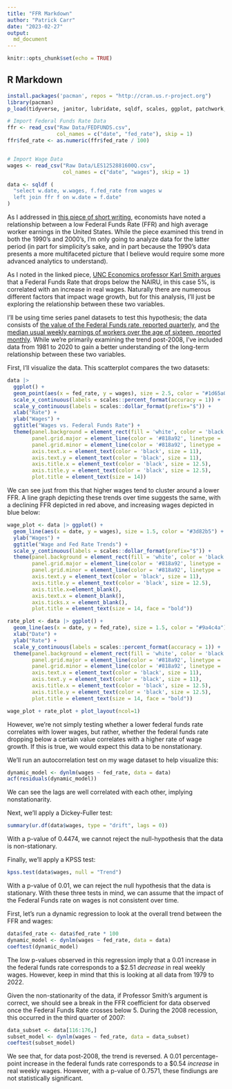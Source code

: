 ```yaml
---
title: "FFR Markdown"
author: "Patrick Carr"
date: "2023-02-27"
output:
  md_document
---
```


```r
knitr::opts_chunk$set(echo = TRUE)
```

## R Markdown

```r
install.packages('pacman', repos = "http://cran.us.r-project.org")
library(pacman)
p_load(tidyverse, janitor, lubridate, sqldf, scales, ggplot, patchwork, dynlm, urca, tseries, lmtest, xts)
```

```r
# Import Federal Funds Rate Data
ffr <- read_csv("Raw Data/FEDFUNDS.csv",
                col_names = c("date", "fed_rate"), skip = 1)
ffr$fed_rate <- as.numeric(ffr$fed_rate / 100)


# Import Wage Data
wages <- read_csv("Raw Data/LES1252881600Q.csv",
                  col_names = c("date", "wages"), skip = 1)

data <- sqldf (
  "select w.date, w.wages, f.fed_rate from wages w
  left join ffr f on w.date = f.date"
)

```

As I addressed in [this piece of short writing](https://www.blogger.com/blog/post/edit/7082565423545917807/6331764398954459332), economists have noted a
relationship between a low Federal Funds Rate (FFR) and high average worker earnings in the United States. While the piece examined this
trend in both the 1990’s and 2000’s, I’m only going to analyze data for the latter period (in part for simplicity’s sake, and in part because the 1990’s data presents a more multifaceted picture that I believe would require some more advanced analytics to understand).

As I noted in the linked piece, [UNC Economics professor Karl Smith argues](https://www.bloomberg.com/opinion/articles/2019-05-02/u-s-worker-productivity-is-up-and-the-fed-should-pay-attention) that a Federal Funds Rate that drops below the NAIRU, in this case 5%, is correlated with an increase in real wages. Naturally there are numerous different factors that impact wage growth, but for this analysis, I'll just be exploring the relationship between these two variables.

I’ll be using time series panel datasets to test this hypothesis; the data consists of [the value of the Federal Funds rate, reported quarterly](https://fred.stlouisfed.org/series/FEDFUNDS), and [the median usual weekly earnings of workers over the age of sixteen, reported monthly](https://fred.stlouisfed.org/series/LES1252881600Q). While we’re primarily examining the trend post-2008, I’ve included data from 1981 to 2020 to gain a better understanding of the long-term relationship between these two variables.

First, I’ll visualize the data. This scatterplot compares the two datasets:


```r
data |> 
  ggplot() +
  geom_point(aes(x = fed_rate, y = wages), size = 2.5, color = "#1d65a0") +
  scale_x_continuous(labels = scales::percent_format(accuracy = 1)) +
  scale_y_continuous(labels = scales::dollar_format(prefix="$")) +
  xlab("Rate") + 
  ylab("Wages") +
  ggtitle("Wages vs. Federal Funds Rate") +
  theme(panel.background = element_rect(fill = 'white', color = 'black'),
        panel.grid.major = element_line(color = '#818a92', linetype = 'dotted'),
        panel.grid.minor = element_line(color = '#818a92', linetype = 'dotted'),
        axis.text.x = element_text(color = 'black', size = 11),
        axis.text.y = element_text(color = 'black', size = 11),
        axis.title.x = element_text(color = 'black', size = 12.5),
        axis.title.y = element_text(color = 'black', size = 12.5),
        plot.title = element_text(size = 14))
```

We can see just from this that higher wages tend to cluster around a lower FFR. A line graph depicting these trends over time suggests the same, with a declining FFR depicted in red above, and increasing wages depicted in blue below:

```r
wage_plot <- data |> ggplot() +
  geom_line(aes(x = date, y = wages), size = 1.5, color = "#3d82b5") +
  ylab("Wages") +
  ggtitle("Wage and Fed Rate Trends") +
  scale_y_continuous(labels = scales::dollar_format(prefix="$")) +
  theme(panel.background = element_rect(fill = 'white', color = 'black'),
        panel.grid.major = element_line(color = '#818a92', linetype = 'dotted'),
        panel.grid.minor = element_line(color = '#818a92', linetype = 'dotted'),
        axis.text.y = element_text(color = 'black', size = 11),
        axis.title.y = element_text(color = 'black', size = 12.5),
        axis.title.x=element_blank(),
        axis.text.x = element_blank(),
        axis.ticks.x = element_blank(),
        plot.title = element_text(size = 14, face = "bold"))

rate_plot <- data |> ggplot() +
  geom_line(aes(x = date, y = fed_rate), size = 1.5, color = "#9a4c4a") +
  xlab("Date") +
  ylab("Rate") +
  scale_y_continuous(labels = scales::percent_format(accuracy = 1)) +
  theme(panel.background = element_rect(fill = 'white', color = 'black'),
        panel.grid.major = element_line(color = '#818a92', linetype = 'dotted'),
        panel.grid.minor = element_line(color = '#818a92', linetype = 'dotted'),
        axis.text.x = element_text(color = 'black', size = 11),
        axis.text.y = element_text(color = 'black', size = 11),
        axis.title.x = element_text(color = 'black', size = 12.5),
        axis.title.y = element_text(color = 'black', size = 12.5),
        plot.title = element_text(size = 14, face = "bold"))

wage_plot + rate_plot + plot_layout(ncol=1)
```

However, we’re not simply testing whether a lower federal funds rate correlates with lower wages, but rather, whether the federal funds rate dropping below a certain value correlates with a higher rate of wage growth. If this is true, we would expect this data to be nonstationary.


We’ll run an autocorrelation test on my wage dataset to help visualize this:

```r
dynamic_model <- dynlm(wages ~ fed_rate, data = data)
acf(residuals(dynamic_model))
```

We can see the lags are well correlated with each other, implying nonstationarity.

Next, we’ll apply a Dickey-Fuller test:

```r
summary(ur.df(data$wages, type = "drift", lags = 0))
```

With a p-value of 0.4474, we cannot reject the null-hypothesis that the data is non-stationary.

Finally, we’ll apply a KPSS test:

```r
kpss.test(data$wages, null = "Trend")
```

With a p-value of 0.01, we can reject the null hypothesis that the data is stationary. With these three tests in mind, we can assume that the impact of the Federal Funds rate on wages is not consistent over time.

First, let’s run a dynamic regression to look at the overall trend between the FFR and wages:

```r
data$fed_rate <- data$fed_rate * 100
dynamic_model <- dynlm(wages ~ fed_rate, data = data)
coeftest(dynamic_model)
```

The low p-values observed in this regression imply that a 0.01 increase in the federal funds rate corresponds to a $2.51 *decrease* in real weekly wages. However, keep in mind that this is looking at all data from 1979 to 2022.

Given the non-stationarity of the data, if Professor Smith’s argument is correct, we should see a break in the FFR coefficient for data observed once the Federal Funds Rate crosses below 5. During the 2008 recession, this occurred in the third quarter of 2007:

```r
data_subset <- data[116:176,]
subset_model <- dynlm(wages ~ fed_rate, data = data_subset)
coeftest(subset_model)
```

We see that, for data post-2008, the trend is reversed. A 0.01 percentage-point increase in the federal funds rate corresponds to a $0.54 *increase* in real weekly wages. However, with a p-value of 0.7571, these findiungs are not statistically significant.
